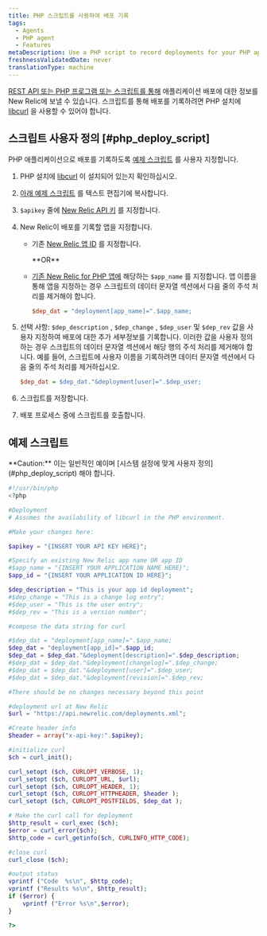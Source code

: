 ```yaml
---
title: PHP 스크립트를 사용하여 배포 기록
tags:
  - Agents
  - PHP agent
  - Features
metaDescription: Use a PHP script to record deployments for your PHP app.
freshnessValidatedDate: never
translationType: machine
---
```


[REST API 또는 PHP 프로그램 또는 스크립트를 통해](/docs/apm/new-relic-apm/maintenance/recording-deployments) 애플리케이션 배포에 대한 정보를 New Relic에 보낼 수 있습니다. 스크립트를 통해 배포를 기록하려면 PHP 설치에 [libcurl](http://curl.haxx.se/libcurl/php/) 을 사용할 수 있어야 합니다.

## 스크립트 사용자 정의 [#php_deploy_script]

PHP 애플리케이션으로 배포를 기록하도록 [예제 스크립트](#example-script) 를 사용자 지정합니다.

1. PHP 설치에 [libcurl](http://curl.haxx.se/libcurl/php/) 이 설치되어 있는지 확인하십시오.

2. [아래 예제 스크립트](#example-script) 를 텍스트 편집기에 복사합니다.

3. `$apikey` 줄에 [New Relic API 키](/docs/apis/rest-api-v2/requirements/rest-api-key) 를 지정합니다.

4. New Relic이 배포를 기록할 앱을 지정합니다.

   * 기존 [New Relic 앱 ID](/docs/apm/apis/application-examples-v2/listing-your-app-id-metric-data-api-v2#view_single_app_id) 를 지정합니다.

     <DNT>
       **OR**
     </DNT>

   * [기존 New Relic for PHP 앱에](/docs/agents/php-agent/configuration/php-agent-newrelicini-settings#inivar-appname) 해당하는 `$app_name` 를 지정합니다. 앱 이름을 통해 앱을 지정하는 경우 스크립트의 데이터 문자열 섹션에서 다음 줄의 주석 처리를 제거해야 합니다.

     ```ini
     $dep_dat = "deployment[app_name]=".$app_name;
     ```

5. 선택 사항: `$dep_description` , `$dep_change` , `$dep_user` 및 `$dep_rev` 값을 사용자 지정하여 배포에 대한 추가 세부정보를 기록합니다. 이러한 값을 사용자 정의하는 경우 스크립트의 데이터 문자열 섹션에서 해당 행의 주석 처리를 제거해야 합니다. 예를 들어, 스크립트에 사용자 이름을 기록하려면 데이터 문자열 섹션에서 다음 줄의 주석 처리를 제거하십시오.

   ```ini
   $dep_dat = $dep_dat."&deployment[user]=".$dep_user;
   ```

6. 스크립트를 저장합니다.

7. 배포 프로세스 중에 스크립트를 호출합니다.

## 예제 스크립트

<Callout variant="caution">
  <DNT>**Caution:**</DNT> 이는 일반적인 예이며 [시스템 설정에 맞게 사용자 정의](#php_deploy_script) 해야 합니다.
</Callout>

```php
#!/usr/bin/php
<?php

#Deployment
# Assumes the availability of libcurl in the PHP environment.

#Make your changes here:

$apikey = "{INSERT YOUR API KEY HERE}";

#Specify an existing New Relic app name OR app ID
#$app_name = "{INSERT YOUR APPLICATION NAME HERE}";
$app_id = "{INSERT YOUR APPLICATION ID HERE}";

$dep_description = "This is your app id deployment";
#$dep_change = "This is a change log entry";
#$dep_user = "This is the user entry";
#$dep_rev = "This is a version number";

#compose the data string for curl

#$dep_dat = "deployment[app_name]=".$app_name;
$dep_dat = "deployment[app_id]=".$app_id;
$dep_dat = $dep_dat."&deployment[description]=".$dep_description;
#$dep_dat = $dep_dat."&deployment[changelog]=".$dep_change;
#$dep_dat = $dep_dat."&deployment[user]=".$dep_user;
#$dep_dat = $dep_dat."&deployment[revision]=".$dep_rev;

#There should be no changes necessary beyond this point

#deployment url at New Relic
$url = "https://api.newrelic.com/deployments.xml";

#Create header info
$header = array("x-api-key:".$apikey);

#initialize curl 
$ch = curl_init();

curl_setopt ($ch, CURLOPT_VERBOSE, 1);
curl_setopt ($ch, CURLOPT_URL, $url);
curl_setopt ($ch, CURLOPT_HEADER, 1);
curl_setopt ($ch, CURLOPT_HTTPHEADER, $header );
curl_setopt ($ch, CURLOPT_POSTFIELDS, $dep_dat );

# Make the curl call for deployment
$http_result = curl_exec ($ch);
$error = curl_error($ch);
$http_code = curl_getinfo($ch, CURLINFO_HTTP_CODE);

#close curl 
curl_close ($ch);

#output status 
vprintf ("Code  %s\n", $http_code);
vprintf ("Results %s\n", $http_result);
if ($error) {
    vprintf ("Error %s\n",$error);
}

?>
```